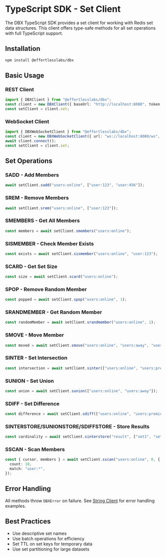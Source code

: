 # TypeScript SDK - Set Client

The DBX TypeScript SDK provides a set client for working with Redis set data structures. This client offers type-safe methods for all set operations with full TypeScript support.

## Installation

```bash
npm install @effortlesslabs/dbx
```

## Basic Usage

### REST Client

```typescript
import { DBXClient } from "@effortlesslabs/dbx";
const client = new DBXClient({ baseUrl: "http://localhost:8080", token: "your-jwt-token" });
const setClient = client.set;
```

### WebSocket Client

```typescript
import { DBXWebSocketClient } from "@effortlesslabs/dbx";
const client = new DBXWebSocketClient({ url: "ws://localhost:8080/ws", token: "your-jwt-token" });
await client.connect();
const setClient = client.set;
```

## Set Operations

### SADD - Add Members

```typescript
await setClient.sadd("users:online", ["user:123", "user:456"]);
```

### SREM - Remove Members

```typescript
await setClient.srem("users:online", ["user:123"]);
```

### SMEMBERS - Get All Members

```typescript
const members = await setClient.smembers("users:online");
```

### SISMEMBER - Check Member Exists

```typescript
const exists = await setClient.sismember("users:online", "user:123");
```

### SCARD - Get Set Size

```typescript
const size = await setClient.scard("users:online");
```

### SPOP - Remove Random Member

```typescript
const popped = await setClient.spop("users:online", 1);
```

### SRANDMEMBER - Get Random Member

```typescript
const randomMember = await setClient.srandmember("users:online", 1);
```

### SMOVE - Move Member

```typescript
const moved = await setClient.smove("users:online", "users:away", "user:123");
```

### SINTER - Set Intersection

```typescript
const intersection = await setClient.sinter(["users:online", "users:premium"]);
```

### SUNION - Set Union

```typescript
const union = await setClient.sunion(["users:online", "users:away"]);
```

### SDIFF - Set Difference

```typescript
const difference = await setClient.sdiff(["users:online", "users:premium"]);
```

### SINTERSTORE/SUNIONSTORE/SDIFFSTORE - Store Results

```typescript
const cardinality = await setClient.sinterstore("result", ["set1", "set2"]);
```

### SSCAN - Scan Members

```typescript
const { cursor, members } = await setClient.sscan("users:online", 0, {
  count: 10,
  match: "user:*",
});
```

## Error Handling

All methods throw `DBXError` on failure. See [String Client](./string) for error handling examples.

## Best Practices

- Use descriptive set names
- Use batch operations for efficiency
- Set TTL on set keys for temporary data
- Use set partitioning for large datasets
